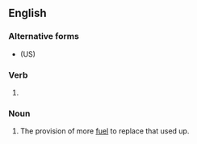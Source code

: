==English==

===Alternative forms===
* (US) {{l|en|refueling}}

===Verb===
{{head|en|verb form}}

# {{lb|en|British spelling}} {{present participle of|refuel|lang=en|nocat=1}}

===Noun===
{{en-noun|~|refuellings}}

# {{lb|en|British spelling}} The provision of more [[fuel]] to replace that used up.